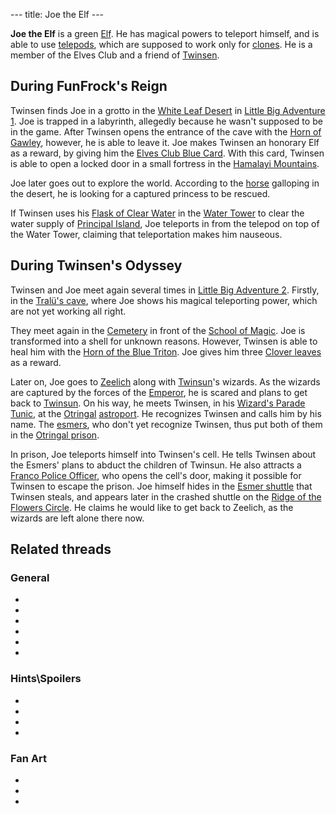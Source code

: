 ---
title: Joe the Elf
---

{{Infobox Character
 |image=Joe the Elf.jpg
 |race=creature|label=elf
 |gender=male
 |size=small
 |age=child
 |magical=yes
 |lba1=yes
 |lba2=yes
 |alignment=sendell
 |occupation=
 |requires=
 |amount=
 |fam1=
 |fam2=
 |planet=
 |island=
 |building=
}}

'''Joe the Elf''' is a green [[Elf]]. He has magical powers to teleport himself, and is able to use [[telepod]]s, which are supposed to work only for [[clone]]s. He is a member of the Elves Club and a friend of [[Twinsen]].

==During FunFrock's Reign==
Twinsen finds Joe in a grotto in the [[White Leaf Desert]] in [[Little Big Adventure 1]]. Joe is trapped in a labyrinth, allegedly because he wasn't supposed to be in the game. After Twinsen opens the entrance of the cave with the [[Horn of Gawley]], however, he is able to leave it. Joe makes Twinsen an honorary Elf as a reward, by giving him the [[Elves Club Blue Card]]. With this card, Twinsen is able to open a locked door in a small fortress in the [[Hamalayi Mountains]].

Joe later goes out to explore the world. According to the [[horse]] galloping in the desert, he is looking for a captured princess to be rescued.

If Twinsen uses his [[Flask of Clear Water]] in the [[Water Tower]] to clear the water supply of [[Principal Island]], Joe teleports in from the telepod on top of the Water Tower, claiming that teleportation makes him nauseous.

==During Twinsen's Odyssey==
Twinsen and Joe meet again several times in [[Little Big Adventure 2]]. Firstly, in the [[Tralü's cave]], where Joe shows his magical teleporting power, which are not yet working all right.

They meet again in the [[Cemetery]] in front of the [[School of Magic]]. Joe is transformed into a shell for unknown reasons. However, Twinsen is able to heal him with the [[Horn of the Blue Triton]]. Joe gives him three [[Clover Leaf|Clover leaves]] as a reward.

Later on, Joe goes to [[Zeelich]] along with [[Twinsun]]'s wizards. As the wizards are captured by the forces of the [[Emperor]], he is scared and plans to get back to [[Twinsun]]. On his way, he meets Twinsen, in his [[Wizard's Parade Tunic]], at the [[Otringal]] [[astroport]]. He recognizes Twinsen and calls him by his name. The [[esmer]]s, who don't yet recognize Twinsen, thus put both of them in the [[Otringal prison]].

In prison, Joe teleports himself into Twinsen's cell. He tells Twinsen about the Esmers' plans to abduct the children of Twinsun. He also attracts a [[Franco Police Officer]], who opens the cell's door, making it possible for Twinsen to escape the prison. Joe himself hides in the [[Esmer shuttle]] that Twinsen steals, and appears later in the crashed shuttle on the [[Ridge of the Flowers Circle]]. He claims he would like to get back to Zeelich, as the wizards are left alone there now.

==Related threads==
===General===
* {{thread|id=8802|title=Mysterious quote}}
* {{thread|id=7689|title="the Elf"}}
* {{thread|id=6418|title=Elves and magic powers}}
* {{thread|id=6295|title=another weird quote}}
* {{thread|id=3531|title=Joe on Twinsun after attack??}}
* {{thread|id=1686|title=Naughty elf!}}

===Hints\Spoilers===
* {{thread|id=10415|title=LBA 2 Goofs}}
* {{thread|id=10385|title=every point of interest i could find (lba2) that isnt on this site, that needs to be!}}
* {{thread|id=5081|title=Joe The Elf}}
* {{thread|id=1143|title=Joe the elf rulez :)}}

===Fan Art===
* {{thread|id=10774|title=Smilies}}
* {{post|id=112171|title=Lba3}}
* {{thread|id=3150|title=My first Lba image}}

<!-- remove these category links when they're all automated by categorizers...
[[Category:Desert Island inhabitants]]
[[Category:Citadel Island inhabitants]] -->